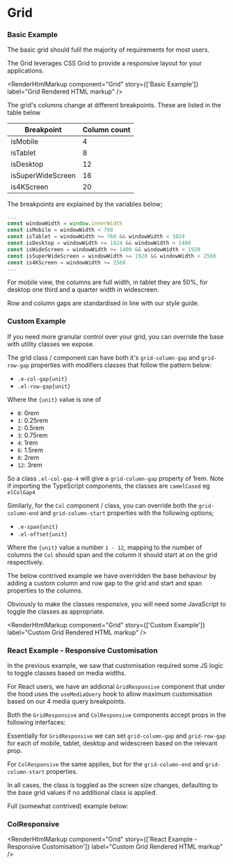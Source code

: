 
<Meta title="Grid" />

# Grid

### Basic Example

The basic grid should fulil the majority of requirements for most users.

The Grid leverages CSS Grid to provide a responsive layout for your applications.

<Canvas>
  <Story name="Basic Example">
    <Grid>
      <Col>
        <GridDemoBlock />
      </Col>
      <Col>
        <GridDemoBlock />
      </Col>
      <Col>
        <GridDemoBlock />
      </Col>
      <Col>
        <GridDemoBlock />
      </Col>
    </Grid>
  </Story>
</Canvas>

<RenderHtmlMarkup component="Grid" story={['Basic Example']} label="Grid Rendered HTML markup" />

The grid's columns change at different breakpoints. These are listed in the table below

Breakpoint | Column count
--- | ---
isMobile | 4
isTablet | 8
isDesktop | 12
isSuperWideScreen | 16
is4KScreen | 20

 The breakpoints are explained by the variables below;

```ts
...
const windowWidth = window.innerWidth
const isMobile = windowWidth < 768
const isTablet = windowWidth >= 768 && windowWidth < 1024
const isDesktop = windowWidth >= 1024 && windowWidth < 1400
const isWideScreen = windowWidth >= 1400 && windowWidth < 1920
const isSuperWideScreen = windowWidth >= 1920 && windowWidth < 2560
const is4KScreen = windowWidth >= 2560
...
```

For mobile view, the columns are full width, in tablet they are 50%, for desktop one third and a quarter width in widescreen.

Row and column gaps are standardised in line with our style guide.

### Custom Example

If you need more granular control over your grid, you can override the base with utility classes we expose.

The grid class / component can have both it's `grid-column-gap` and `grid-row-gap` properties with modifiers classes that follow the pattern below:

- `.e-col-gap{unit}`
- `.el-row-gap{unit}`

Where the `{unit}` value is one of

- `0`: 0rem
- `1`: 0.25rem
- `2`: 0.5rem
- `3`: 0.75rem
- `4`: 1rem
- `6`: 1.5rem
- `8`: 2rem
- `12`: 3rem

So a class `.el-col-gap-4` will give a `grid-column-gap` property of 1rem. Note if importing the TypeScript components, the classes are `camelCased` eg `elColGap4`

Similarly, for the `Col` component / class, you can override both the `grid-column-end` and `grid-column-start` properties with the following options;

- `.e-span{unit}`
- `.el-offset{unit}`

Where the `{unit}` value a number `1 - 12`, mapping to the number of columns the `Col` should span and the column it should start at on the grid respectively.

The below contrived example we have overridden the base behaviour by adding a custom column and row gap to the grid and start and span properties to the columns.

Obviously to make the classes responsive, you will need some JavaScript to toggle the classes as appropriate.

<Canvas>
  <Story name="Custom Example">
    <Grid className={cx(elColGap2, elRowGap3)}>
      <Col className={cx(elSpan12)}>
        <GridDemoBlock />
      </Col>
      <Col className={cx(elSpan8, elOffset4)}>
        <GridDemoBlock />
      </Col>
      <Col className={cx(elSpan4, elOffset4)}>
        <GridDemoBlock />
      </Col>
      <Col className={cx(elSpan4, elOffset8)}>
        <GridDemoBlock />
      </Col>
    </Grid>
  </Story>
</Canvas>

<RenderHtmlMarkup component="Grid" story={['Custom Example']} label="Custom Grid Rendered HTML markup" />

### React Example - Responsive Customisation

In the previous example, we saw that customisation required some JS logic to toggle classes based on media widths.

For React users, we have an addional `GridResponsive` component that under the hood uses the `useMediaQuery` hook to allow maximum customisation based on our 4 media query breakpoints.

Both the `GridResponsive` and `ColResponsive` components accept props in the following interfaces:

<ArgsTable of={GridResponsive} />

Essentially for `GridResponsive` we can set `grid-column-gap` and `grid-row-gap` for each of mobile, tablet, desktop and widescreen based on the relevant prop.

For `ColResponsive` the same applies, but for the `grid-column-end` and `grid-column-start` properties.

In all cases, the class is toggled as the screen size changes, defaulting to the base grid values if no additional class is applied.

Full (somewhat contrived) example below:

### ColResponsive

<ArgsTable of={ColResponsive} />

<Canvas>
  <Story name="React Example - Responsive Customisation">
    <MediaStateProvider>
      <GridResponsive
        colGapMobile={1}
        colGapTablet={2}
        colGapDesktop={3}
        colGapWideScreen={4}
        rowGapMobile={1}
        rowGapTablet={2}
        rowGapDesktop={3}
        rowGapWideScreen={4}
      >
        <ColResponsive spanMobile={4} spanTablet={12} spanDesktop={6} spanWideScreen={4} offsetDesktop={6}>
          <GridDemoBlock />
        </ColResponsive>
        <ColResponsive spanMobile={4} spanTablet={12} spanDesktop={6} offsetDesktop={6}>
          <GridDemoBlock />
        </ColResponsive>
        <ColResponsive spanWideScreen={4}>
          <GridDemoBlock />
        </ColResponsive>
        <ColResponsive spanWideScreen={4}>
          <GridDemoBlock />
        </ColResponsive>
      </GridResponsive>
    </MediaStateProvider>
  </Story>
</Canvas>

<RenderHtmlMarkup
  component="Grid"
  story={['React Example - Responsive Customisation']}
  label="Custom Grid Rendered HTML markup"
/>

